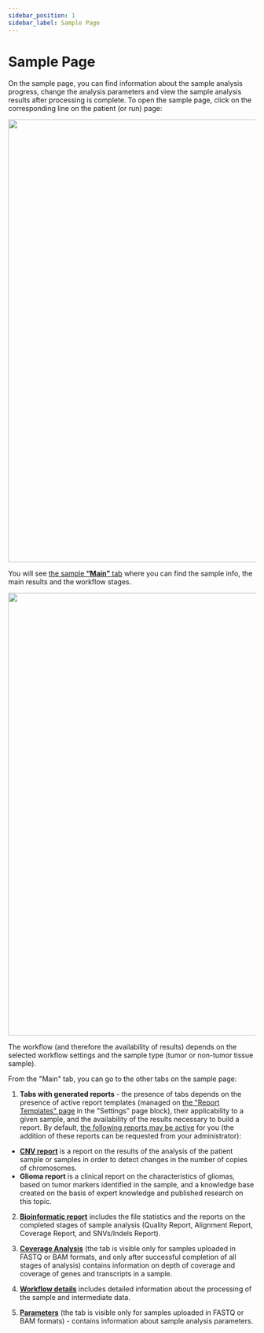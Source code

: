 ```yaml
---
sidebar_position: 1
sidebar_label: Sample Page
---
```


# Sample Page

On the sample page, you can find information about the sample analysis progress, change the analysis parameters
and view the sample analysis results after processing is complete.
To open the sample page, click on the corresponding line on the patient (or run) page:

<p align="center">
<img src={require('/img/eng/tumor_sample_row.png').default} width="900"/>
</p>

You will see [the sample **“Main”** tab](/results/main/main) where you can find the sample info, the main
results and the workflow stages.

<p align="center">
<img src={require('/img/eng/tumor_main_page.png').default} width="900"/>
</p>

The workflow (and therefore the availability of results) depends on the selected workflow settings and
the sample type (tumor or non-tumor tissue sample).

From the "Main" tab, you can go to the other tabs on the sample page:

1. **Tabs with generated reports** - the presence of tabs depends on the presence of active report templates
(managed on [the "Report Templates" page](/settings/report-templates/report-templates) in the "Settings" page block),
their applicability to a given sample, and the availability of the results necessary to build a report. By default,
[the following reports may be active](/settings/report-templates/main-templates) for you (the addition of these
reports can be requested from your administrator):

- **[CNV report](/results/cnv-report/cnv-report)** is a report on the results of the analysis of the patient sample
or samples in order to detect changes in the number of copies of chromosomes.
- **Glioma report** is a clinical report on the characteristics of gliomas, based on tumor markers identified in
the sample, and a knowledge base created on the basis of expert knowledge and published research on this topic.

2. **[Bioinformatic report](/results/bioinformatic-report)** includes the file statistics and the reports on the
completed stages of sample analysis (Quality Report, Alignment Report, Coverage Report, and SNVs/Indels Report).

3. **[Coverage Analysis](/results/coverage-analysis)** (the tab is visible only for samples uploaded in FASTQ or
BAM formats, and only after successful completion of all stages of analysis) contains information on depth of coverage
and coverage of genes and transcripts in a sample.

4. **[Workflow details](/results/workflow-details/workflow-details)** includes detailed information about the
processing of the sample and intermediate data.

5. **[Parameters](/results/parameters)** (the tab is visible only for samples uploaded in FASTQ or BAM formats) -
contains information about sample analysis parameters.
